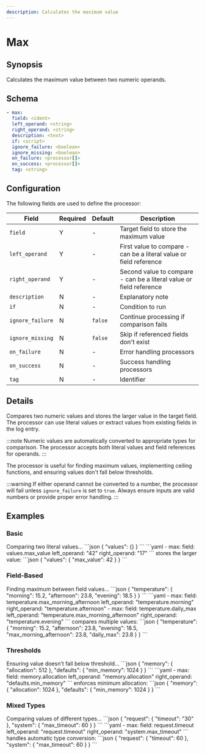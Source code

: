 ```yaml
---
description: Calculates the maximum value
---
```


# Max

## Synopsis

Calculates the maximum value between two numeric operands.

## Schema

```yaml {2-4}
- max:
  field: <ident>
  left_operand: <string>
  right_operand: <string>
  description: <text>
  if: <script>
  ignore_failure: <boolean>
  ignore_missing: <boolean>
  on_failure: <processor[]>
  on_success: <processor[]>
  tag: <string>
```

## Configuration

The following fields are used to define the processor:

|Field|Required|Default|Description|
|---|---|---|---|
|`field`|Y|-|Target field to store the maximum value|
|`left_operand`|Y|-|First value to compare - can be a literal value or field reference|
|`right_operand`|Y|-|Second value to compare - can be a literal value or field reference|
|`description`|N|-|Explanatory note|
|`if`|N|-|Condition to run|
|`ignore_failure`|N|`false`|Continue processing if comparison fails|
|`ignore_missing`|N|`false`|Skip if referenced fields don't exist|
|`on_failure`|N|-|Error handling processors|
|`on_success`|N|-|Success handling processors|
|`tag`|N|-|Identifier|

## Details

Compares two numeric values and stores the larger value in the target field. The processor can use literal values or extract values from existing fields in the log entry.

:::note
Numeric values are automatically converted to appropriate types for comparison. The processor accepts both literal values and field references for operands.
:::

The processor is useful for finding maximum values, implementing ceiling functions, and ensuring values don't fall below thresholds.

:::warning
If either operand cannot be converted to a number, the processor will fail unless `ignore_failure` is set to `true`. Always ensure inputs are valid numbers or provide proper error handling.
:::

## Examples

### Basic

<ExampleGrid>
  <CommentCol>
    Comparing two literal values...
  </CommentCol>
  <CodeCol>
    ```json
    {
      "values": {}
    }
    ```
    ```yaml
    - max:
        field: values.max_value
        left_operand: "42"
        right_operand: "17"
    ```
  </CodeCol>
  <CommentCol>
    stores the larger value:
  </CommentCol>
  <CodeCol>
    ```json
    {
      "values": {
        "max_value": 42
      }
    }
    ```
  </CodeCol>
</ExampleGrid>

### Field-Based

<ExampleGrid>
  <CommentCol>
    Finding maximum between field values...
  </CommentCol>
  <CodeCol>
    ```json
    {
      "temperature": {
        "morning": 15.2,
        "afternoon": 23.8,
        "evening": 18.5
      }
    }
    ```
    ```yaml
    - max:
        field: temperature.max_morning_afternoon
        left_operand: "temperature.morning"
        right_operand: "temperature.afternoon"
    - max:
        field: temperature.daily_max
        left_operand: "temperature.max_morning_afternoon"
        right_operand: "temperature.evening"
    ```
  </CodeCol>
  <CommentCol>
    compares multiple values:
  </CommentCol>
  <CodeCol>
    ```json
    {
      "temperature": {
        "morning": 15.2,
        "afternoon": 23.8,
        "evening": 18.5,
        "max_morning_afternoon": 23.8,
        "daily_max": 23.8
      }
    }
    ```
  </CodeCol>
</ExampleGrid>

### Thresholds

<ExampleGrid>
  <CommentCol>
    Ensuring value doesn't fall below threshold...
  </CommentCol>
  <CodeCol>
    ```json
    {
      "memory": {
        "allocation": 512
      },
      "defaults": {
        "min_memory": 1024
      }
    }
    ```
    ```yaml
    - max:
        field: memory.allocation
        left_operand: "memory.allocation"
        right_operand: "defaults.min_memory"
    ```
  </CodeCol>
  <CommentCol>
    enforces minimum allocation:
  </CommentCol>
  <CodeCol>
    ```json
    {
      "memory": {
        "allocation": 1024
      },
      "defaults": {
        "min_memory": 1024
      }
    }
    ```
  </CodeCol>
</ExampleGrid>

### Mixed Types

<ExampleGrid>
  <CommentCol>
    Comparing values of different types...
  </CommentCol>
  <CodeCol>
    ```json
    {
      "request": {
        "timeout": "30"
      },
      "system": {
        "max_timeout": 60
      }
    }
    ```
    ```yaml
    - max:
        field: request.timeout
        left_operand: "request.timeout"
        right_operand: "system.max_timeout"
    ```
  </CodeCol>
  <CommentCol>
    handles automatic type conversion:
  </CommentCol>
  <CodeCol>
    ```json
    {
      "request": {
        "timeout": 60
      },
      "system": {
        "max_timeout": 60
      }
    }
    ```
  </CodeCol>
</ExampleGrid>
